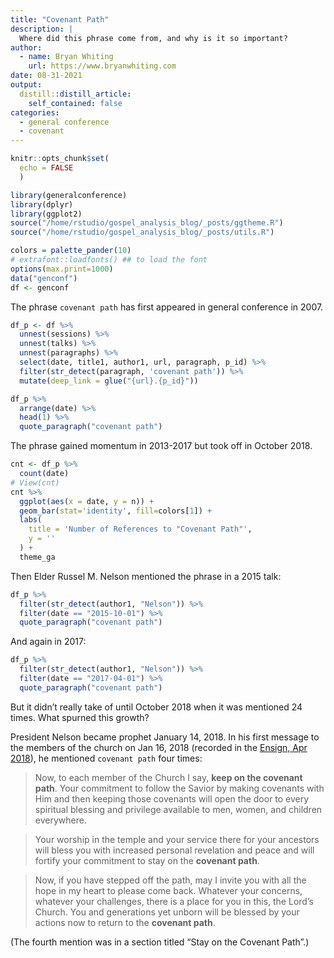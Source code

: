 ```yaml
---
title: "Covenant Path"
description: |
  Where did this phrase come from, and why is it so important?
author:
  - name: Bryan Whiting
    url: https://www.bryanwhiting.com
date: 08-31-2021
output:
  distill::distill_article:
    self_contained: false
categories:
  - general conference
  - covenant
---
```



```r
knitr::opts_chunk$set(
  echo = FALSE
  )
```


```r
library(generalconference)
library(dplyr)
library(ggplot2)
source("/home/rstudio/gospel_analysis_blog/_posts/ggtheme.R")
source("/home/rstudio/gospel_analysis_blog/_posts/utils.R")

colors = palette_pander(10)
# extrafont::loadfonts() ## to load the font
options(max.print=1000)
data("genconf")
df <- genconf
```

The phrase `covenant path` has first appeared in general conference in 2007.

```r
df_p <- df %>%
  unnest(sessions) %>%
  unnest(talks) %>%
  unnest(paragraphs) %>% 
  select(date, title1, author1, url, paragraph, p_id) %>%
  filter(str_detect(paragraph, 'covenant path')) %>%
  mutate(deep_link = glue("{url}.{p_id}"))

df_p %>%
  arrange(date) %>%
  head(1) %>%
  quote_paragraph("covenant path")
```

The phrase gained momentum in 2013-2017 but took off in October 2018.

```r
cnt <- df_p %>%
  count(date) 
# View(cnt)
cnt %>%
  ggplot(aes(x = date, y = n)) +
  geom_bar(stat='identity', fill=colors[1]) +
  labs(
    title = 'Number of References to "Covenant Path"',
    y = ''
  ) + 
  theme_ga
```

Then Elder Russel M. Nelson mentioned the phrase in a 2015 talk:

```r
df_p %>%
  filter(str_detect(author1, "Nelson")) %>%
  filter(date == "2015-10-01") %>%
  quote_paragraph("covenant path")
```

And again in 2017:

```r
df_p %>%
  filter(str_detect(author1, "Nelson")) %>%
  filter(date == "2017-04-01") %>%
  quote_paragraph("covenant path")
```

But it didn't really take of until October 2018 when it was mentioned 24 times. What spurned this growth?

President Nelson became prophet January 14, 2018. In his first message to the members of the church on Jan 16, 2018 (recorded in the [Ensign, Apr 2018](https://www.churchofjesuschrist.org/study/ensign/2018/04/as-we-go-forward-together?lang=eng&ab=v00)), he mentioned `covenant path` four times:

> Now, to each member of the Church I say, **keep on the covenant path**. Your commitment to follow the Savior by making covenants with Him and then keeping those covenants will open the door to every spiritual blessing and privilege available to men, women, and children everywhere.

> Your worship in the temple and your service there for your ancestors will bless you with increased personal revelation and peace and will fortify your commitment to stay on the **covenant path**.

> Now, if you have stepped off the path, may I invite you with all the hope in my heart to please come back. Whatever your concerns, whatever your challenges, there is a place for you in this, the Lord’s Church. You and generations yet unborn will be blessed by your actions now to return to the **covenant path**. 

(The fourth mention was in a section titled "Stay on the Covenant Path".)

